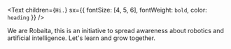 <Text
  children={`Hi.`}
  sx={{ fontSize: [4, 5, 6], fontWeight: `bold`, color: `heading` }}
/>

We are Robaita, this is an initiative to spread awareness about robotics and artificial intelligence. Let's learn and grow together.